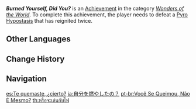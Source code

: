 {{Achievement Infobox
|id           = 82102
|order id     = 2103
|category     = Wonders of the World
|description  = Defeat a [[Pyro Hypostasis]] that has reignited twice.
|requirements = 
|primogems    = 5
|tracking     = 
|hidden       = 1
|topic        = Pyro Hypostasis
|type         = Boss
}}
'''''Burned Yourself, Did You?''''' is an [[Achievement]] in the category ''[[Wonders of the World]]''. To complete this achievement, the player needs to defeat a [[Pyro Hypostasis]] that has reignited twice.
<!--
==Trivia==

==Video Guides==
{{EVT
|video1   = 
|caption1 = 
}}
-->
==Other Languages==
{{Other Languages
|en      = Burned Yourself, Did You?
|zhs     = 把自己烧着了吧？
|zhs_rm  = Bǎ Zìjǐ Shāozháole ba?
|zht     = 燒到自己了吧？
|zht_rm  = Bǎ Zìjǐ Shāozháole ba?
|zh_tl   = Did You Burn Yourself?
|ja      = 自分を燃やしたの？
|ja_rm   = Jibun wo Moyashita no?
|ja_tl   = Did You Burn Yourself?
|ko      = 불장난은 위험해
|ko_rm   = Buljangnan-eun Wiheomhae
|ko_tl   = Playing with Fire is Dangerous
|es      = Te quemaste, ¿cierto?
|es_tl   = You Burned Yourself, Right?
|fr      = Ouh, ça brûle !
|fr_tl   = Oh, it Burns!
|ru      = Ну что, обжёгся?
|ru_tl   = What, You Burned Yourself?
|th      = หรือจะเล่นกับไฟ?
|th_rm   = 
|th_tl   = 
|vi      = Đốt nhầm bản thân rồi đúng không?
|vi_tl   = 
|de      = Du hast dich verbrannt, stimmt’s?
|de_tl   = You Burned Yourself, Right?
|id      = Kamu Terbakar?
|id_tl   = You've Burned Yourself?
|pt      = Você Se Queimou, Não É Mesmo?
|pt_tl   = 
|tr      = Ateşle Oyun Olmaz
|tr_tl   = No Playing with Fire
|it      = Brucia, vero?
|it_tl   = 
}}

==Change History==
{{Change History|2.0}}
<!--
==References==
{{Reflist}}
-->
==Navigation==
{{Achievement Navbox|Wonders of the World|Boss}}

[[es:Te quemaste, ¿cierto?]]
[[ja:自分を燃やしたの？]]
[[pt-br:Você Se Queimou, Não É Mesmo?]]
[[th:หรือจะเล่นกับไฟ]]